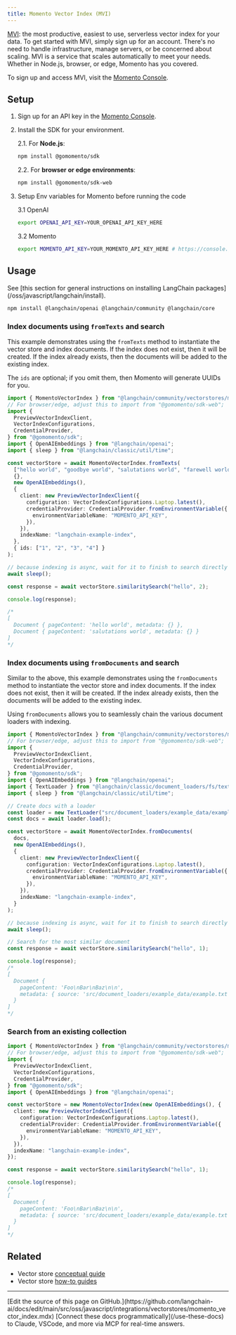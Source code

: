 ```yaml
---
title: Momento Vector Index (MVI)
---
```


[MVI](https://gomomento.com): the most productive, easiest to use, serverless vector index for your data. To get started with MVI, simply sign up for an account. There's no need to handle infrastructure, manage servers, or be concerned about scaling. MVI is a service that scales automatically to meet your needs. Whether in Node.js, browser, or edge, Momento has you covered.

To sign up and access MVI, visit the [Momento Console](https://console.gomomento.com).

## Setup

1. Sign up for an API key in the [Momento Console](https://console.gomomento.com/).
2. Install the SDK for your environment.

   2.1. For **Node.js**:

   ```bash npm
   npm install @gomomento/sdk
   ```
   2.2. For **browser or edge environments**:

   ```bash npm
   npm install @gomomento/sdk-web
   ```

3. Setup Env variables for Momento before running the code

   3.1 OpenAI

   ```bash
   export OPENAI_API_KEY=YOUR_OPENAI_API_KEY_HERE
   ```

   3.2 Momento

   ```bash
   export MOMENTO_API_KEY=YOUR_MOMENTO_API_KEY_HERE # https://console.gomomento.com
   ```

## Usage

<Tip>
See [this section for general instructions on installing LangChain packages](/oss/javascript/langchain/install).
</Tip>

```bash npm
npm install @langchain/openai @langchain/community @langchain/core
```

### Index documents using `fromTexts` and search

This example demonstrates using the `fromTexts` method to instantiate the vector store and index documents.
If the index does not exist, then it will be created. If the index already exists, then the documents will be
added to the existing index.

The `ids` are optional; if you omit them, then Momento will generate UUIDs for you.

```typescript
import { MomentoVectorIndex } from "@langchain/community/vectorstores/momento_vector_index";
// For browser/edge, adjust this to import from "@gomomento/sdk-web";
import {
  PreviewVectorIndexClient,
  VectorIndexConfigurations,
  CredentialProvider,
} from "@gomomento/sdk";
import { OpenAIEmbeddings } from "@langchain/openai";
import { sleep } from "@langchain/classic/util/time";

const vectorStore = await MomentoVectorIndex.fromTexts(
  ["hello world", "goodbye world", "salutations world", "farewell world"],
  {},
  new OpenAIEmbeddings(),
  {
    client: new PreviewVectorIndexClient({
      configuration: VectorIndexConfigurations.Laptop.latest(),
      credentialProvider: CredentialProvider.fromEnvironmentVariable({
        environmentVariableName: "MOMENTO_API_KEY",
      }),
    }),
    indexName: "langchain-example-index",
  },
  { ids: ["1", "2", "3", "4"] }
);

// because indexing is async, wait for it to finish to search directly after
await sleep();

const response = await vectorStore.similaritySearch("hello", 2);

console.log(response);

/*
[
  Document { pageContent: 'hello world', metadata: {} },
  Document { pageContent: 'salutations world', metadata: {} }
]
*/
```

### Index documents using `fromDocuments` and search

Similar to the above, this example demonstrates using the `fromDocuments` method to instantiate the vector store and index documents.
If the index does not exist, then it will be created. If the index already exists, then the documents will be
added to the existing index.

Using `fromDocuments` allows you to seamlessly chain the various document loaders with indexing.

```typescript
import { MomentoVectorIndex } from "@langchain/community/vectorstores/momento_vector_index";
// For browser/edge, adjust this to import from "@gomomento/sdk-web";
import {
  PreviewVectorIndexClient,
  VectorIndexConfigurations,
  CredentialProvider,
} from "@gomomento/sdk";
import { OpenAIEmbeddings } from "@langchain/openai";
import { TextLoader } from "@langchain/classic/document_loaders/fs/text";
import { sleep } from "@langchain/classic/util/time";

// Create docs with a loader
const loader = new TextLoader("src/document_loaders/example_data/example.txt");
const docs = await loader.load();

const vectorStore = await MomentoVectorIndex.fromDocuments(
  docs,
  new OpenAIEmbeddings(),
  {
    client: new PreviewVectorIndexClient({
      configuration: VectorIndexConfigurations.Laptop.latest(),
      credentialProvider: CredentialProvider.fromEnvironmentVariable({
        environmentVariableName: "MOMENTO_API_KEY",
      }),
    }),
    indexName: "langchain-example-index",
  }
);

// because indexing is async, wait for it to finish to search directly after
await sleep();

// Search for the most similar document
const response = await vectorStore.similaritySearch("hello", 1);

console.log(response);
/*
[
  Document {
    pageContent: 'Foo\nBar\nBaz\n\n',
    metadata: { source: 'src/document_loaders/example_data/example.txt' }
  }
]
*/
```

### Search from an existing collection

```typescript
import { MomentoVectorIndex } from "@langchain/community/vectorstores/momento_vector_index";
// For browser/edge, adjust this to import from "@gomomento/sdk-web";
import {
  PreviewVectorIndexClient,
  VectorIndexConfigurations,
  CredentialProvider,
} from "@gomomento/sdk";
import { OpenAIEmbeddings } from "@langchain/openai";

const vectorStore = new MomentoVectorIndex(new OpenAIEmbeddings(), {
  client: new PreviewVectorIndexClient({
    configuration: VectorIndexConfigurations.Laptop.latest(),
    credentialProvider: CredentialProvider.fromEnvironmentVariable({
      environmentVariableName: "MOMENTO_API_KEY",
    }),
  }),
  indexName: "langchain-example-index",
});

const response = await vectorStore.similaritySearch("hello", 1);

console.log(response);
/*
[
  Document {
    pageContent: 'Foo\nBar\nBaz\n\n',
    metadata: { source: 'src/document_loaders/example_data/example.txt' }
  }
]
*/
```

## Related

- Vector store [conceptual guide](/oss/javascript/integrations/vectorstores)
- Vector store [how-to guides](/oss/javascript/integrations/vectorstores)

---

<Callout icon="pen-to-square" iconType="regular">
    [Edit the source of this page on GitHub.](https://github.com/langchain-ai/docs/edit/main/src/oss/javascript/integrations/vectorstores/momento_vector_index.mdx)
</Callout>
<Tip icon="terminal" iconType="regular">
    [Connect these docs programmatically](/use-these-docs) to Claude, VSCode, and more via MCP for    real-time answers.
</Tip>

